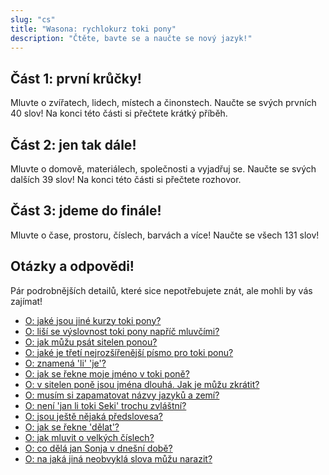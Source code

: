 ---
slug: "cs"
title: "Wasona: rychlokurz toki pony"
description: "Čtěte, bavte se a naučte se nový jazyk!"
---


## Část 1: první krůčky!

Mluvte o zvířatech, lidech, místech a činonstech.
Naučte se svých prvních 40 slov!
Na konci této části si přečtete krátký příběh.

<List>
    <Card url="cs/00" />
    <Card url="cs/01" />
    <Card url="cs/02" />
    <Card url="cs/03" />
    <Card url="cs/04" />
    <Card url="cs/05" />
    <Card url="cs/06" />
    <Card url="cs/07" />
    <Card url="cs/08" />
    <Card url="cs/09" />
    <Card url="cs/10" />
</List>

## Část 2: jen tak dále!

Mluvte o domově, materiálech, společnosti a vyjadřuj se.
Naučte se svých dalších 39 slov!
Na konci této části si přečtete rozhovor.

<List>
    <Card url="cs/11" />
    <Card url="cs/12" />
    <Card url="cs/13" />
    <Card url="cs/14" />
    <Card url="cs/15" />
    <Card url="cs/16" />
    <Card url="cs/17" />
    <Card url="cs/18" />
    <Card url="cs/19" />
</List>

## Část 3: jdeme do finále!

Mluvte o čase, prostoru, číslech, barvách a více!
Naučte se všech 131 slov!

<List>
    <Card url="cs/20" />
    <Card url="cs/21" />
    <Card url="cs/22" />
    <Card url="cs/23" />
    <Card url="cs/24" />
    <Card url="cs/25" />
    <Card url="cs/26" />
    <Card url="cs/27" />
    <Card url="cs/28" />
    <Card url="cs/29" />
</List>

## Otázky a odpovědi!

Pár podrobnějších detailů, které sice nepotřebujete znát, ale mohli by vás zajímat!

* [O: jaké jsou jiné kurzy toki pony?](/cs/other-courses/)
* [O: liší se výslovnost toki pony napříč mluvčími?](/cs/sound-variation/)
* [O: jak můžu psát sitelen ponou?](/cs/fonts/)
* [O: jaké je třetí nejrozšířenější písmo pro toki ponu?](/cs/sitelen-sitelen/)
* [O: znamená 'li' 'je'?](/cs/li-and-is/)
* [O: jak se řekne moje jméno v toki poně?](/cs/make-a-name/)
* [O: v sitelen poně jsou jména dlouhá. Jak je můžu zkrátit?](/cs/simpler-cartouches/)
* [O: musím si zapamatovat názvy jazyků a zemí?](/cs/languages-countries/)
* [O: není 'jan li toki Seki' trochu zvláštní?](/cs/named-verbs/)
* [O: jsou ještě nějaká předslovesa?](/cs/more-preverbs/)
* [O: jak se řekne 'dělat'?](/cs/doing/)
* [O: jak mluvit o velkých číslech?](/cs/large-numbers/)
* [O: co dělá jan Sonja v dnešní době?](/cs/jan-sonja/)
* [O: na jaká jiná neobvyklá slova můžu narazit?](/cs/uncommon-words/)
